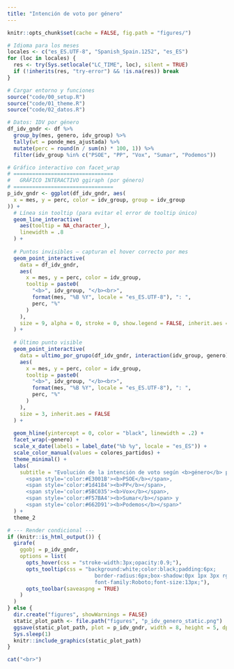 ```yaml
---
title: "Intención de voto por género"
---
```


```r
knitr::opts_chunk$set(cache = FALSE, fig.path = "figures/")

# Idioma para los meses
locales <- c("es_ES.UTF-8", "Spanish_Spain.1252", "es_ES")
for (loc in locales) {
  res <- try(Sys.setlocale("LC_TIME", loc), silent = TRUE)
  if (!inherits(res, "try-error") && !is.na(res)) break
}

# Cargar entorno y funciones
source("code/00_setup.R")
source("code/01_theme.R")
source("code/02_datos.R")
```

```r
# Datos: IDV por género
df_idv_gndr <- df %>%
  group_by(mes, genero, idv_group) %>%
  tally(wt = ponde_mes_ajustada) %>%
  mutate(perc = round(n / sum(n) * 100, 1)) %>%
  filter(idv_group %in% c("PSOE", "PP", "Vox", "Sumar", "Podemos"))
```

```r
# Gráfico interactivo con facet_wrap
# ================================
#   GRÁFICO INTERACTIVO ggiraph (por género)
# ================================
p_idv_gndr <- ggplot(df_idv_gndr, aes(
  x = mes, y = perc, color = idv_group, group = idv_group
)) +
  # Línea sin tooltip (para evitar el error de tooltip único)
  geom_line_interactive(
    aes(tooltip = NA_character_),
    linewidth = .8
  ) +
  
  # Puntos invisibles — capturan el hover correcto por mes
  geom_point_interactive(
    data = df_idv_gndr,
    aes(
      x = mes, y = perc, color = idv_group,
      tooltip = paste0(
        "<b>", idv_group, "</b><br>",
        format(mes, "%B %Y", locale = "es_ES.UTF-8"), ": ",
        perc, "%"
      )
    ),
    size = 9, alpha = 0, stroke = 0, show.legend = FALSE, inherit.aes = FALSE
  ) +
  
  # Último punto visible
  geom_point_interactive(
    data = ultimo_por_grupo(df_idv_gndr, interaction(idv_group, genero), mes),
    aes(
      x = mes, y = perc, color = idv_group,
      tooltip = paste0(
        "<b>", idv_group, "</b><br>",
        format(mes, "%B %Y", locale = "es_ES.UTF-8"), ": ",
        perc, "%"
      )
    ),
    size = 3, inherit.aes = FALSE
  ) +
  
  geom_hline(yintercept = 0, color = "black", linewidth = .2) +
  facet_wrap(~genero) +
  scale_x_date(labels = label_date("%b %y", locale = "es_ES")) +
  scale_color_manual(values = colores_partidos) +
  theme_minimal() +
  labs(
    subtitle = "Evolución de la intención de voto según <b>género</b> para<br>
      <span style='color:#E3001B'><b>PSOE</b></span>, 
      <span style='color:#1d4184'><b>PP</b></span>, 
      <span style='color:#5BC035'><b>Vox</b></span>, 
      <span style='color:#F57BA4'><b>Sumar</b></span> y 
      <span style='color:#662D91'><b>Podemos</b></span>"
  ) +
  theme_2

# --- Render condicional ---
if (knitr::is_html_output()) {
  girafe(
    ggobj = p_idv_gndr,
    options = list(
      opts_hover(css = "stroke-width:3px;opacity:0.9;"),
      opts_tooltip(css = "background:white;color:black;padding:6px;
                            border-radius:6px;box-shadow:0px 1px 3px rgba(0,0,0,0.2);
                            font-family:Roboto;font-size:13px;"),
      opts_toolbar(saveaspng = TRUE)
    )
  )
} else {
  dir.create("figures", showWarnings = FALSE)
  static_plot_path <- file.path("figures", "p_idv_genero_static.png")
  ggsave(static_plot_path, plot = p_idv_gndr, width = 8, height = 5, dpi = 300)
  Sys.sleep(1)
  knitr::include_graphics(static_plot_path)
}
```

```r
cat("<br>")
```
